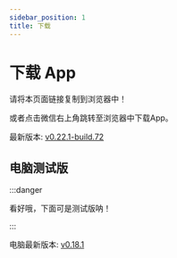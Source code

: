 ```yaml
---
sidebar_position: 1
title: 下载
---
```



# 下载 App

请将本页面链接复制到浏览器中！

或者点击微信右上角跳转至浏览器中下载App。

最新版本: [v0.22.1-build.72](https://app-dist-1307054264.file.myqcloud.com/artifacts/prescore-flutter/72/artifacts/release-build-72.apk)

## 电脑测试版

:::danger

看好哦，下面可是测试版呐！

:::

电脑最新版本: [v0.18.1](https://app-dist-1307054264.cos.ap-beijing.myqcloud.com/without-ci/prescore-flutter-windows/pre-release-v0.18.1.zip)
